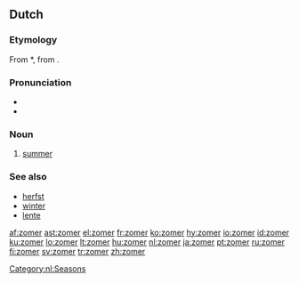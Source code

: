 ==Dutch==
===Etymology===
From {{etyl|odt|nl}} *{{term||sumar|lang=odt}}, from {{proto|Germanic|sumaraz|lang=nl}}.

===Pronunciation===
* {{SAMPA|/zo:m@R/}}
* {{audio|Nl-zomer.ogg|audio}}

===Noun===
{{nl-noun|g=m|zomers|zomertje}}

# [[summer]]

===See also===
* [[herfst]]
* [[winter#Dutch|winter]]
* [[lente#Dutch|lente]]

[[Category:nl:Seasons]]

[[af:zomer]]
[[ast:zomer]]
[[el:zomer]]
[[fr:zomer]]
[[ko:zomer]]
[[hy:zomer]]
[[io:zomer]]
[[id:zomer]]
[[ku:zomer]]
[[lo:zomer]]
[[lt:zomer]]
[[hu:zomer]]
[[nl:zomer]]
[[ja:zomer]]
[[pt:zomer]]
[[ru:zomer]]
[[fi:zomer]]
[[sv:zomer]]
[[tr:zomer]]
[[zh:zomer]]